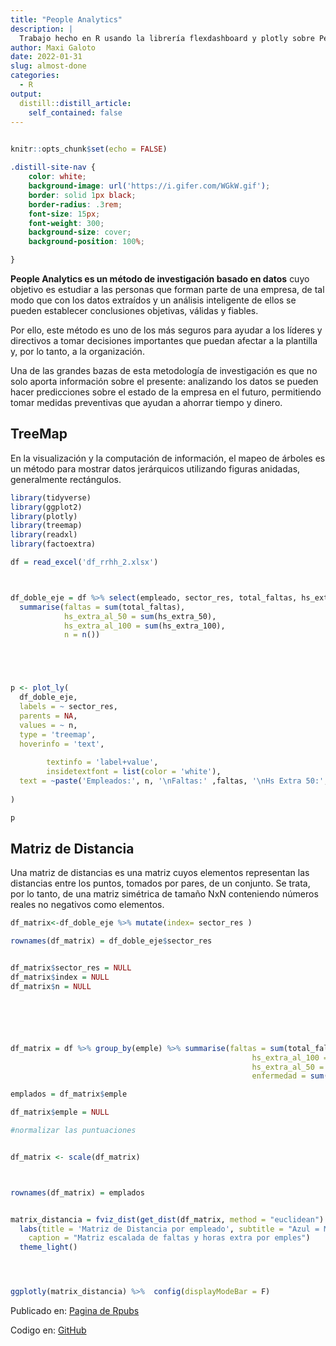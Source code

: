 ```yaml
---
title: "People Analytics"
description: |
  Trabajo hecho en R usando la librería flexdashboard y plotly sobre People Analytics. Se automatiza la lectura de los datos en un dashboard y se concluye en base a los resultados analizados en la última parte del dash.
author: Maxi Galoto
date: 2022-01-31
slug: almost-done
categories:
  - R
output:
  distill::distill_article:
    self_contained: false
---
```


<div>
<img src="https://miro.medium.com/max/1024/1*Yb0EWWZd1mZUTkdJZOJS-Q.png" alt="react" width="1" height="1" />
</div>

```r
knitr::opts_chunk$set(echo = FALSE)
```


```css
.distill-site-nav {
    color: white;
    background-image: url('https://i.gifer.com/WGkW.gif');
    border: solid 1px black;
    border-radius: .3rem;
    font-size: 15px;
    font-weight: 300;
    background-size: cover;
    background-position: 100%;

}


```



<b>People Analytics es un método de investigación basado en datos</b> cuyo objetivo es estudiar a las personas que forman parte de una empresa, de tal modo que con los datos extraídos y un análisis inteligente de ellos se pueden establecer conclusiones objetivas, válidas y fiables.

Por ello, este método es uno de los más seguros para ayudar a los líderes y directivos a tomar decisiones importantes que puedan afectar a la plantilla y, por lo tanto, a la organización.

Una de las grandes bazas de esta metodología de investigación es que no solo aporta información sobre el presente: analizando los datos se pueden hacer predicciones sobre el estado de la empresa en el futuro, permitiendo tomar medidas preventivas que ayudan a ahorrar tiempo y dinero.


## TreeMap

En la visualización y la computación de información, el mapeo de árboles es un método para mostrar datos jerárquicos utilizando figuras anidadas, generalmente rectángulos.

```r
library(tidyverse)
library(ggplot2)
library(plotly)
library(treemap)
library(readxl)
library(factoextra)

df = read_excel('df_rrhh_2.xlsx')



df_doble_eje = df %>% select(empleado, sector_res, total_faltas, hs_extra_50, hs_extra_100) %>% group_by(sector_res) %>% 
  summarise(faltas = sum(total_faltas),
            hs_extra_al_50 = sum(hs_extra_50),
            hs_extra_al_100 = sum(hs_extra_100),
            n = n())





p <- plot_ly(
  df_doble_eje,
  labels = ~ sector_res,
  parents = NA,
  values = ~ n,
  type = 'treemap',
  hoverinfo = 'text',
 
        textinfo = 'label+value',
        insidetextfont = list(color = 'white'),
  text = ~paste('Empleados:', n, '\nFaltas:' ,faltas, '\nHs Extra 50:', hs_extra_al_50, '\nHs Extra 100:', hs_extra_al_100) 
  
)

p 


```


## Matriz de Distancia

Una matriz de distancias es una matriz cuyos elementos representan las distancias entre los puntos, tomados por pares, de un conjunto. Se trata, por lo tanto, de una matriz simétrica de tamaño NxN conteniendo números reales no negativos como elementos.



```r


df_matrix<-df_doble_eje %>% mutate(index= sector_res )

rownames(df_matrix) = df_doble_eje$sector_res


df_matrix$sector_res = NULL
df_matrix$index = NULL
df_matrix$n = NULL






df_matrix = df %>% group_by(emple) %>% summarise(faltas = sum(total_faltas),
                                                      hs_extra_al_100 = sum(hs_extra_100),
                                                      hs_extra_al_50 = sum(hs_extra_50),
                                                      enfermedad = sum(licencia_enfermedad))

emplados = df_matrix$emple

df_matrix$emple = NULL

#normalizar las puntuaciones


df_matrix <- scale(df_matrix)



rownames(df_matrix) = emplados


matrix_distancia = fviz_dist(get_dist(df_matrix, method = "euclidean") , gradient = list(low = "red", mid = "white", high = "blue")) + 
  labs(title = 'Matriz de Distancia por empleado', subtitle = "Azul = Menor Relacion, Rojo = Mayor Relacion",
    caption = "Matriz escalada de faltas y horas extra por emples")
  theme_light()





```


```r

ggplotly(matrix_distancia) %>%  config(displayModeBar = F)

```


Publicado en: [Pagina de Rpubs](https://rpubs.com/MGaloto/People_Analytics)


Codigo en: [GitHub](https://github.com/MGaloto/People_Analytics)

